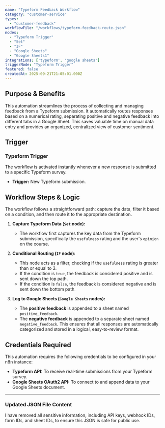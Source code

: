 ```yaml
---
name: "Typeform Feedback Workflow"
category: "customer-service"
types:
  - "customer-feedback"
workflowFile: "/workflows/typeform-feedback-route.json"
nodes:
  - "Typeform Trigger"
  - "Set"
  - "IF"
  - "Google Sheets"
  - "Google Sheets1"
integrations: ['typeform', 'google sheets']
triggerNode: "Typeform Trigger"
featured: false
createdAt: 2025-09-21T21:05:01.000Z
---
```


## Purpose & Benefits

This automation streamlines the process of collecting and managing feedback from a Typeform submission. It automatically routes responses based on a numerical rating, separating positive and negative feedback into different tabs in a Google Sheet. This saves valuable time on manual data entry and provides an organized, centralized view of customer sentiment.

## Trigger

### Typeform Trigger

The workflow is activated instantly whenever a new response is submitted to a specific Typeform survey.

* **Trigger:** New Typeform submission.

## Workflow Steps & Logic

The workflow follows a straightforward path: capture the data, filter it based on a condition, and then route it to the appropriate destination.

1.  **Capture Typeform Data (`Set` node):**
    * The workflow first captures the key data from the Typeform submission, specifically the `usefulness` rating and the user's `opinion` on the course.

2.  **Conditional Routing (`IF` node):**
    * This node acts as a filter, checking if the `usefulness` rating is greater than or equal to 3.
    * If the condition is `true`, the feedback is considered positive and is sent down the top path.
    * If the condition is `false`, the feedback is considered negative and is sent down the bottom path.

3.  **Log to Google Sheets (`Google Sheets` nodes):**
    * The **positive feedback** is appended to a sheet named `positive_feedback`.
    * The **negative feedback** is appended to a separate sheet named `negative_feedback`. This ensures that all responses are automatically categorized and stored in a logical, easy-to-review format.

## Credentials Required

This automation requires the following credentials to be configured in your n8n instance:

* **Typeform API:** To receive real-time submissions from your Typeform survey.
* **Google Sheets OAuth2 API:** To connect to and append data to your Google Sheets document.

---

### Updated JSON File Content

I have removed all sensitive information, including API keys, webhook IDs, form IDs, and sheet IDs, to ensure this JSON is safe for public use.

